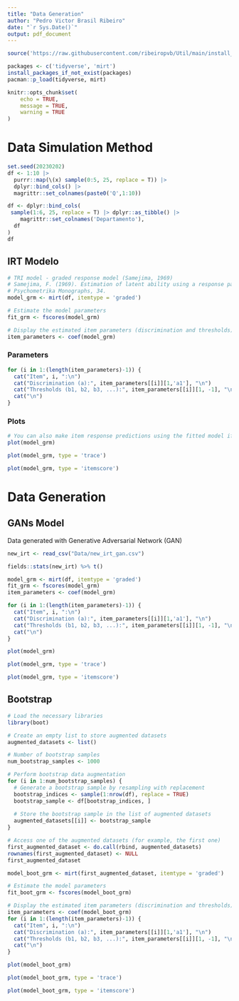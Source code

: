 ```yaml
---
title: "Data Generation"
author: "Pedro Victor Brasil Ribeiro"
date: "`r Sys.Date()`"
output: pdf_document
---
```


```r
source('https://raw.githubusercontent.com/ribeiropvb/Util/main/install_packages_if_not_exist.R')

packages <- c('tidyverse', 'mirt')
install_packages_if_not_exist(packages)
pacman::p_load(tidyverse, mirt)

knitr::opts_chunk$set(
	echo = TRUE,
	message = TRUE,
	warning = TRUE
)
```

# Data Simulation Method

```r
set.seed(20230202)
df <- 1:10 |>
  purrr::map(\(x) sample(0:5, 25, replace = T)) |>
  dplyr::bind_cols() |>
  magrittr::set_colnames(paste0('Q',1:10))

df <- dplyr::bind_cols(
 sample(1:6, 25, replace = T) |> dplyr::as_tibble() |>
    magrittr::set_colnames('Departamento'),
  df
)
df
```

## IRT Modelo

```r
# TRI model - graded response model (Samejima, 1969)
# Samejima, F. (1969). Estimation of latent ability using a response pattern of graded scores.
# Psychometrika Monographs, 34.
model_grm <- mirt(df, itemtype = 'graded')

# Estimate the model parameters
fit_grm <- fscores(model_grm)

# Display the estimated item parameters (discrimination and thresholds)
item_parameters <- coef(model_grm)
```

### Parameters

```r
for (i in 1:(length(item_parameters)-1)) {
  cat("Item", i, ":\n")
  cat("Discrimination (a):", item_parameters[[i]][1,'a1'], "\n")
  cat("Thresholds (b1, b2, b3, ...):", item_parameters[[i]][1, -1], "\n")
  cat("\n")
}
```

### Plots

```r
# You can also make item response predictions using the fitted model if needed
plot(model_grm)
```

```r
plot(model_grm, type = 'trace')
```

```r
plot(model_grm, type = 'itemscore')
```

# Data Generation
## GANs Model

Data generated with Generative Adversarial Network (GAN)

```r
new_irt <- read_csv("Data/new_irt_gan.csv")
```

```r
fields::stats(new_irt) %>% t()
```

```r
model_grm <- mirt(df, itemtype = 'graded')
fit_grm <- fscores(model_grm)
item_parameters <- coef(model_grm)
```

```r
for (i in 1:(length(item_parameters)-1)) {
  cat("Item", i, ":\n")
  cat("Discrimination (a):", item_parameters[[i]][1,'a1'], "\n")
  cat("Thresholds (b1, b2, b3, ...):", item_parameters[[i]][1, -1], "\n")
  cat("\n")
}
```

```r
plot(model_grm)
```

```r
plot(model_grm, type = 'trace')
```

```r
plot(model_grm, type = 'itemscore')
```

## Bootstrap

```r
# Load the necessary libraries
library(boot)
```


```r
# Create an empty list to store augmented datasets
augmented_datasets <- list()

# Number of bootstrap samples
num_bootstrap_samples <- 1000

# Perform bootstrap data augmentation
for (i in 1:num_bootstrap_samples) {
  # Generate a bootstrap sample by resampling with replacement
  bootstrap_indices <- sample(1:nrow(df), replace = TRUE)
  bootstrap_sample <- df[bootstrap_indices, ]
  
  # Store the bootstrap sample in the list of augmented datasets
  augmented_datasets[[i]] <- bootstrap_sample
}
```

```r
# Access one of the augmented datasets (for example, the first one)
first_augmented_dataset <- do.call(rbind, augmented_datasets)
rownames(first_augmented_dataset) <- NULL
first_augmented_dataset
```

```r
model_boot_grm <- mirt(first_augmented_dataset, itemtype = 'graded')

# Estimate the model parameters
fit_boot_grm <- fscores(model_boot_grm)

# Display the estimated item parameters (discrimination and thresholds)
item_parameters <- coef(model_boot_grm)
for (i in 1:(length(item_parameters)-1)) {
  cat("Item", i, ":\n")
  cat("Discrimination (a):", item_parameters[[i]][1,'a1'], "\n")
  cat("Thresholds (b1, b2, b3, ...):", item_parameters[[i]][1, -1], "\n")
  cat("\n")
}
```

```r
plot(model_boot_grm)
```

```r
plot(model_boot_grm, type = 'trace')
```

```r
plot(model_boot_grm, type = 'itemscore')
```













































